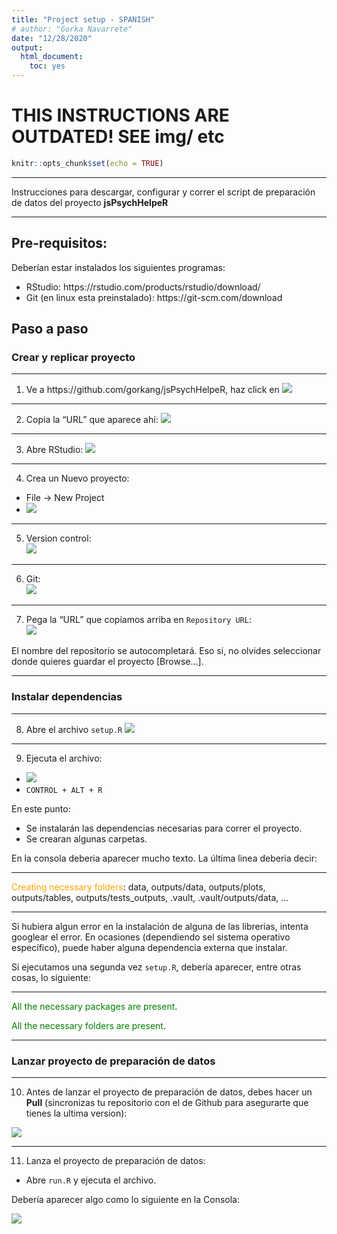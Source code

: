 ```yaml
---
title: "Project setup - SPANISH"
# author: "Gorka Navarrete"
date: "12/28/2020"
output: 
  html_document: 
    toc: yes
---
```


# THIS INSTRUCTIONS ARE OUTDATED! SEE img/ etc

```r
knitr::opts_chunk$set(echo = TRUE)
```

---  

Instrucciones para descargar, configurar y correr el script de preparación de datos del proyecto **jsPsychHelpeR**

---  



## Pre-requisitos:

Deberían estar instalados los siguientes programas:  

- RStudio: https://rstudio.com/products/rstudio/download/  
- Git (en linux esta preinstalado): https://git-scm.com/download



## Paso a paso


### Crear y replicar proyecto 

---  


1. Ve a https://github.com/gorkang/jsPsychHelpeR, haz click en ![](img/setup-code.png) 

---  


2. Copia la "URL" que aparece ahí: ![](img/setup-github.png)

---  

3. Abre RStudio: ![](img/setup-Rstudio.png)


---  

4. Crea un Nuevo proyecto:

- File -> New Project
- ![](img/setup-newproject_icon.png)

---  

5. Version control:  
![](img/setup-new_project.png)

---  

6. Git:  
![](img/setup-git_project.png)

---  

7. Pega la "URL" que copiamos arriba en `Repository URL`:  
![](img/setup-clonegit.png)

El nombre del repositorio se autocompletará. Eso si, no olvides seleccionar donde quieres guardar el proyecto [Browse...].

---  


### Instalar dependencias

---  


8. Abre el archivo `setup.R`
![](img/setup-setupR.png)

---  

9. Ejecuta el archivo: 

- ![](img/setup-source.png)
- `CONTROL + ALT + R`



En este punto:

- Se instalarán las dependencias necesarias para correr el proyecto.  
- Se crearan algunas carpetas.  


En la consola deberia aparecer mucho texto. La última linea deberia decir:  

---  

<span style="color:orange">Creating necessary folders</span>:  data, outputs/data, outputs/plots, outputs/tables, outputs/tests_outputs, .vault, .vault/outputs/data, ...

---  

Si hubiera algun error en la instalación de alguna de las librerias, intenta googlear el error. En ocasiones (dependiendo sel sistema operativo específico), puede haber alguna dependencia externa que instalar.  


Si ejecutamos una segunda vez `setup.R`, debería aparecer, entre otras cosas, lo siguiente:  

---  

<span style="color:green">All the necessary packages are present</span>. 

<span style="color:green">All the necessary folders are present</span>.  

---  


### Lanzar proyecto de preparación de datos

---  

10. Antes de lanzar el proyecto de preparación de datos, debes hacer un **Pull** (sincronizas tu repositorio con el de Github para asegurarte que tienes la ultima version):

![](img/setup-pull.png)

---  

11. Lanza el proyecto de preparación de datos: 

- Abre `run.R` y ejecuta el archivo.


Debería aparecer algo como lo siguiente en la Consola:  

![](img/setup-targets.png)

